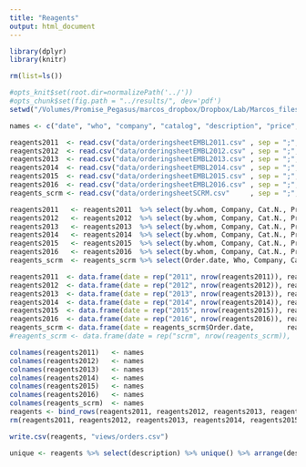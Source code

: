 ```yaml
---
title: "Reagents"
output: html_document
---
```


<!-- Load libraries --> 
```r
library(dplyr)
library(knitr)
```
<!-- Clean --> 
```r
rm(list=ls())
```
<!-- Set the working directory -->
```r
#opts_knit$set(root.dir=normalizePath('../'))
#opts_chunk$set(fig.path = "../results/", dev='pdf')
setwd("/Volumes/Promise_Pegasus/marcos_dropbox/Dropbox/Lab/Marcos_files/Organization/reagents_marcos")
```

<!-- Define column names -->
```r
names <- c("date", "who", "company", "catalog", "description", "price", "ordered")
```
<!-- Load old reagents -->
<!-- Load 2011 reagents -->
```r
reagents2011  <- read.csv("data/orderingsheetEMBL2011.csv" , sep = ";", header = TRUE, stringsAsFactors=FALSE)
reagents2012  <- read.csv("data/orderingsheetEMBL2012.csv" , sep = ";", header = TRUE, stringsAsFactors=FALSE)
reagents2013  <- read.csv("data/orderingsheetEMBL2013.csv" , sep = ";", header = TRUE, stringsAsFactors=FALSE)
reagents2014  <- read.csv("data/orderingsheetEMBL2014.csv" , sep = ";", header = TRUE, stringsAsFactors=FALSE)
reagents2015  <- read.csv("data/orderingsheetEMBL2015.csv" , sep = ";", header = TRUE, stringsAsFactors=FALSE)
reagents2016  <- read.csv("data/orderingsheetEMBL2016.csv" , sep = ";", header = TRUE, stringsAsFactors=FALSE)
reagents_scrm <- read.csv("data/orderingsheetSCRM.csv"     , sep = ";", header = TRUE, stringsAsFactors=FALSE)
```

```r
reagents2011   <- reagents2011  %>% select(by.whom, Company, Cat.N., Product.description, Price, Ord.plac)
reagents2012   <- reagents2012  %>% select(by.whom, Company, Cat.N., Product.description, Price, Ord.plac)
reagents2013   <- reagents2013  %>% select(by.whom, Company, Cat.N., Product.description, Price, Ord.plac)
reagents2014   <- reagents2014  %>% select(by.whom, Company, Cat.N., Product.description, Price, Order.placed)
reagents2015   <- reagents2015  %>% select(by.whom, Company, Cat.N., Product.description, Price.per.unit, Order.placed)
reagents2016   <- reagents2016  %>% select(by.whom, Company, Cat.N., Product.description, Price.per.unit, Order.placed)
reagents_scrm  <- reagents_scrm %>% select(Order.date, Who, Company, Cat.N., Product.description, Price.per.unit, Order.placed)
```

```r
reagents2011  <- data.frame(date = rep("2011", nrow(reagents2011)), reagents2011)
reagents2012  <- data.frame(date = rep("2012", nrow(reagents2012)), reagents2012)
reagents2013  <- data.frame(date = rep("2013", nrow(reagents2013)), reagents2013)
reagents2014  <- data.frame(date = rep("2014", nrow(reagents2014)), reagents2014)
reagents2015  <- data.frame(date = rep("2015", nrow(reagents2015)), reagents2015)
reagents2016  <- data.frame(date = rep("2016", nrow(reagents2016)), reagents2016)
reagents_scrm <- data.frame(date = reagents_scrm$Order.date,        reagents_scrm[,-1])
#reagents_scrm <- data.frame(date = rep("scrm", nrow(reagents_scrm)),        reagents_scrm[,-1])
```

```r
colnames(reagents2011)   <- names
colnames(reagents2012)   <- names
colnames(reagents2013)   <- names
colnames(reagents2014)   <- names
colnames(reagents2015)   <- names
colnames(reagents2016)   <- names
colnames(reagents_scrm)  <- names
reagents <- bind_rows(reagents2011, reagents2012, reagents2013, reagents2014, reagents2015, reagents2016, reagents_scrm)
rm(reagents2011, reagents2012, reagents2013, reagents2014, reagents2015, reagents2016, reagents_scrm, names)
```

```r
write.csv(reagents, "views/orders.csv")
```

```r
unique <- reagents %>% select(description) %>% unique() %>% arrange(description)
```

```r

```

